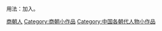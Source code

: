 {{hiddencat}}
{{Catnav|頁面分類|人物|人物小作品|各时代人物小作品}}
{{Catnav|頁面分類|...|夏商周|商朝|商朝人}}
{{Catnav|頁面分類|...|中国朝代|各朝代中国人|商朝人}}

用法：加入{{Tl|商朝人小作品}}。

[[Category:商朝人|]]
[[Category:商朝小作品|Category:商朝小作品]]
[[Category:中国各朝代人物小作品|Category:中国各朝代人物小作品]]